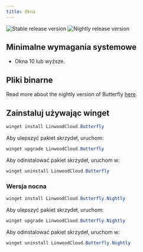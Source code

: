 ```yaml
---
title: Okna
---
```


![Stable release version](https://img.shields.io/badge/dynamic/yaml?color=c4840d&label=Stable&query=%24.version&url=https%3A%2F%2Fraw.githubusercontent.com%2FLinwoodDev%2Fbutterfly%2Fstable%2Fapp%2Fpubspec.yaml&style=for-the-badge)
![Nightly release version](https://img.shields.io/badge/dynamic/yaml?color=f7d28c&label=Nightly&query=%24.version&url=https%3A%2F%2Fraw.githubusercontent.com%2FLinwoodDev%2Fbutterfly%2Fnightly%2Fapp%2Fpubspec.yaml&style=for-the-badge)


## Minimalne wymagania systemowe

- Okna 10 lub wyższe.

## Pliki binarne

<Tabs>
<TabItem label="Stable">
  <CardGrid>
    <DownloadButton after="/downloads/post-windows" href="https://github.com/LinwoodDev/butterfly/releases/download/stable/linwood-butterfly-windows-setup-x86_64.exe" title="Setup"/>
    <DownloadButton after="/downloads/post-windows" href="https://github.com/LinwoodDev/butterfly/releases/download/stable/linwood-butterfly-windows-x86_64.zip" title="Portable"/>
  </CardGrid>
</TabItem>
<TabItem label="Nightly">
  <CardGrid>
    <DownloadButton after="/downloads/post-windows" href="https://github.com/LinwoodDev/butterfly/releases/download/nightly/linwood-butterfly-windows-setup-x86_64.exe" title="Setup"/>
    <DownloadButton after="/downloads/post-windows" href="https://github.com/LinwoodDev/butterfly/releases/download/nightly/linwood-butterfly-windows-x86_64.zip" title="Portable"/>
  </CardGrid>
</TabItem>
</Tabs>

Read more about the nightly version of Butterfly [here](/community/nightly).

## Zainstaluj używając winget

```powershell
winget install LinwoodCloud.Butterfly
```

Aby ulepszyć pakiet skrzydeł, uruchom:

```powershell
winget upgrade LinwoodCloud.Butterfly
```

Aby odinstalować pakiet skrzydeł, uruchom w:

```powershell
winget uninstall LinwoodCloud.Butterfly
```

### Wersja nocna

```powershell
winget install LinwoodCloud.Butterfly.Nightly
```

Aby ulepszyć pakiet skrzydeł, uruchom:

```powershell
winget upgrade LinwoodCloud.Butterfly.Nightly
```

Aby odinstalować pakiet skrzydeł, uruchom w:

```powershell
winget uninstall LinwoodCloud.Butterfly.Nightly
```
